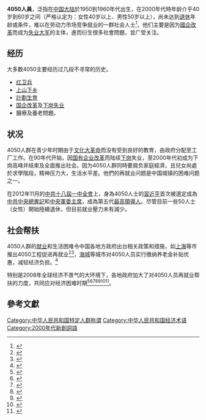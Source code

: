 {{redirect|4050}}
'''4050人員'''，泛指在[[中国大陆|中国大陆]]於1950到1960年代出生，在2000年代時年龄介乎40岁到60岁之间（严格认定为：女性40岁以上、男性50岁以上），尚未达到[[退休|退休]]年龄或条件，难以在劳动力市场竞争就业的一群社会人士<ref>{{cite web |title=什么是4050人员？ |url=http://www.jiangxi.gov.cn/zxzx/sldbzt/200807/t20080721_56599.htm |accessdate=2009-05-20 |archive-date=2010-04-11 |archive-url=https://web.archive.org/web/20100411065409/http://www.jiangxi.gov.cn/zxzx/sldbzt/200807/t20080721_56599.htm |dead-url=yes }}</ref>，他们主要是因为[[國企改革|國企改革]]而成为[[下崗|失业大军]]的主体，進而衍生很多社會問題，並广受关注。

==经历==
大多数4050主要经历过几段不寻常的历史。

* [[红卫兵|红卫兵]]
* [[上山下乡|上山下乡]]
* [[計劃生育|計劃生育]]
* [[国企改革|国企改革]]及[[下岗|下岗]][[失业|失业]]
* 醫療及養老問題。

==状况==
4050人群在青少年时期由于[[文化大革命|文化大革命]]而没有受到良好的教育，由政府分配至工厂工作。在90年代开始，因[[国有企业改革|国有企业改革]]而陆续[[下岗|下岗]]失业，至2000年代初成为下岗高峰并结束及全面推出社会。因为4050人群同時要肩负家庭經濟，且兒女尚處於求學階段，精神压力大，生活水平差。他們的再就业问题是中国城镇的困难问题之一。

在2012年11月的[[中国共产党第十八届中央委员会第一次全体会议|中共十八屆一中全會]]上，身為4050人士的[[習近平|習近平]]首次被選定成為[[中国共产党中央委员会总书记|中共中央總書記]]和[[中国共产党中央军事委员会主席|中央軍委主席]]，成為第五代[[中華人民共和國最高領導人|最高領導人]]。尽管目前一些50人士（女性）開始陸續退休，但目前就业壓力未有減少。

==社会帮扶==
4050人群的[[就业|就业]]和生活困难令中国各地方政府出台相关政策和措施，如[[上海|上海]]等市推出4050工程促进再就业<ref>{{cite web|title=上海：4050工程破解再就业难题|url=http://www.cctv.com/financial/jingji/sanji/diaocha/20020611/132.html|accessdate=2009-05-19|archive-date=2005-03-23|archive-url=https://web.archive.org/web/20050323052340/http://www.cctv.com/financial/jingji/sanji/diaocha/20020611/132.html|dead-url=no}}</ref><ref>{{cite web|title=上海：今年4050工程项目更贴近创业|url=http://news.xinhuanet.com/fortune/2003-06/29/content_943482.htm|accessdate=2009-05-19|archive-date=2004-12-25|archive-url=https://web.archive.org/web/20041225084337/http://news.xinhuanet.com/fortune/2003-06/29/content_943482.htm|dead-url=no}}</ref>，[[海城市|海城]]等城市对4050人员实行缴纳养老金补贴优惠，减轻经济负担。<ref>{{cite web|title=我市出台“四零五零”人员缴纳养老保险费新办法|url=http://www.haicheng.gov.cn/news/20070917-01.htm}}{{dead link|date=2017年12月 |bot=InternetArchiveBot |fix-attempted=yes }}</ref>

特别是2008年全球经济不景气的大环境下，各地政府加大了对4050人员再就业帮扶的力度，共同应对经济困难时期<ref>{{cite web|title=上千名“4050”人员应聘百余岗位|url=http://news.xinmin.cn/rollnews/2009/05/19/1975520.html}}</ref><ref>{{cite web|title=邢台就业困难人员可享受政府系列优惠|url=http://www.xtnews.gov.cn/node3/xinwen/xtxw/userobject1ai26476.html|access-date=2009-05-19|archive-url=https://web.archive.org/web/20160304121140/http://www.xtnews.gov.cn/node3/xinwen/xtxw/userobject1ai26476.html|archive-date=2016-03-04|dead-url=yes}}</ref><ref>{{cite web|title=广辟就业渠道提升服务水平 坊子力保就业形势稳定|url=http://www.wfnews.com.cn/news/2009-05/18/content_444988.htm|accessdate=2009-05-19|archive-date=2016-03-04|archive-url=https://web.archive.org/web/20160304075710/http://www.wfnews.com.cn/news/2009-05/18/content_444988.htm|dead-url=no}}</ref><ref>{{cite web|title=若羌"十大工程"保民生|url=http://www.ce.cn/xwzx/gnsz/gnleft/mttt/200905/19/t20090519_19115627.shtml|accessdate=2009-05-19|archive-date=2016-03-04|archive-url=https://web.archive.org/web/20160304203851/http://www.ce.cn/xwzx/gnsz/gnleft/mttt/200905/19/t20090519_19115627.shtml|dead-url=no}}</ref><ref>{{cite web|title=石家庄：“就业困难人员”可申请认定|url=http://news.workercn.cn/contentfile/2009/05/19/105512855244299.html}}{{dead link|date=2017年12月 |bot=InternetArchiveBot |fix-attempted=yes }}</ref><ref>{{cite web|title=叶家社区给“4050”下岗工人家庭送去温暖|url=http://www.jdnews.com.cn/col120/col121/article.htm1?id=1018361}}{{dead link|date=2017年12月 |bot=InternetArchiveBot |fix-attempted=yes }}</ref><ref>{{cite web|title=杭州市人民政府关于进一步完善促进就业长效机制的若干意见|url=http://job.workercn.cn/contentfile/2009/05/15/170228818761957.html|accessdate=2009-05-19|archive-date=2009-07-21|archive-url=https://web.archive.org/web/20090721022542/http://job.workercn.cn/contentfile/2009/05/15/170228818761957.html|dead-url=yes}}</ref>。

==參考文獻==
{{Reflist}}

{{青壯年的發展}}
[[Category:中华人民共和国特定人群称谓|Category:中华人民共和国特定人群称谓]]
[[Category:中华人民共和国经济术语|Category:中华人民共和国经济术语]]
[[Category:2000年代新創詞語|Category:2000年代新創詞語]]
